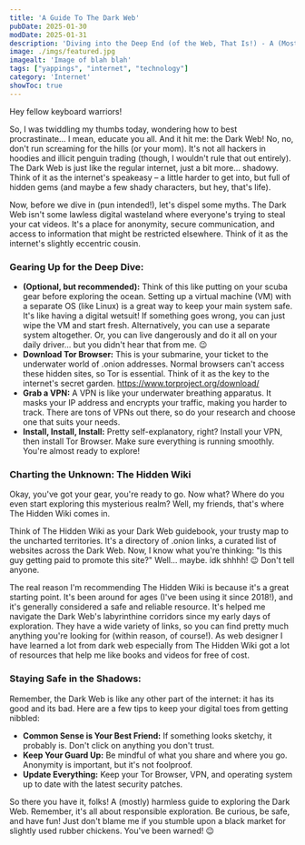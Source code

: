 ```yaml
---
title: 'A Guide To The Dark Web'
pubDate: 2025-01-30
modDate: 2025-01-31
description: 'Diving into the Deep End (of the Web, That Is!) - A (Mostly) Harmless Guide to the Dark Web'
image: ./imgs/featured.jpg
imagealt: 'Image of blah blah'
tags: ["yappings", "internet", "technology"]
category: 'Internet'
showToc: true
---
```

Hey fellow keyboard warriors!

So, I was twiddling my thumbs today, wondering how to best procrastinate... I mean, educate you all. And it hit me: the Dark Web! No, no, don't run screaming for the hills (or your mom). It's not all hackers in hoodies and illicit penguin trading (though, I wouldn't rule that out entirely). The Dark Web is just like the regular internet, just a bit more… shadowy. Think of it as the internet's speakeasy – a little harder to get into, but full of hidden gems (and maybe a few shady characters, but hey, that's life).

Now, before we dive in (pun intended!), let's dispel some myths. The Dark Web isn't some lawless digital wasteland where everyone's trying to steal your cat videos. It's a place for anonymity, secure communication, and access to information that might be restricted elsewhere. Think of it as the internet's slightly eccentric cousin.

### Gearing Up for the Deep Dive:​
- **(Optional, but recommended):** Think of this like putting on your scuba gear before exploring the ocean. Setting up a virtual machine (VM) with a separate OS (like Linux) is a great way to keep your main system safe. It's like having a digital wetsuit! If something goes wrong, you can just wipe the VM and start fresh. Alternatively, you can use a separate system altogether. Or, you can live dangerously and do it all on your daily driver... but you didn't hear that from me. 😉
- **Download Tor Browser:** This is your submarine, your ticket to the underwater world of .onion addresses. Normal browsers can't access these hidden sites, so Tor is essential. Think of it as the key to the internet's secret garden. https://www.torproject.org/download/
- **Grab a VPN:** A VPN is like your underwater breathing apparatus. It masks your IP address and encrypts your traffic, making you harder to track. There are tons of VPNs out there, so do your research and choose one that suits your needs.
- **Install, Install, Install:** Pretty self-explanatory, right? Install your VPN, then install Tor Browser. Make sure everything is running smoothly. You're almost ready to explore!

### Charting the Unknown: The Hidden Wiki​
Okay, you've got your gear, you're ready to go. Now what? Where do you even start exploring this mysterious realm? Well, my friends, that's where The Hidden Wiki comes in.

Think of The Hidden Wiki as your Dark Web guidebook, your trusty map to the uncharted territories. It's a directory of .onion links, a curated list of websites across the Dark Web. Now, I know what you're thinking: "Is this guy getting paid to promote this site?" Well… maybe. idk shhhh! 😉 Don't tell anyone.

The real reason I'm recommending The Hidden Wiki is because it's a great starting point. It's been around for ages (I've been using it since 2018!), and it's generally considered a safe and reliable resource. It's helped me navigate the Dark Web's labyrinthine corridors since my early days of exploration. They have a wide variety of links, so you can find pretty much anything you're looking for (within reason, of course!). As web designer I have learned a lot from dark web especially from The Hidden Wiki got a lot of resources that help me like books and videos for free of cost.

### Staying Safe in the Shadows:​

Remember, the Dark Web is like any other part of the internet: it has its good and its bad. Here are a few tips to keep your digital toes from getting nibbled:

- **Common Sense is Your Best Friend:** If something looks sketchy, it probably is. Don't click on anything you don't trust.
- **Keep Your Guard Up:** Be mindful of what you share and where you go. Anonymity is important, but it's not foolproof.
- **Update Everything:** Keep your Tor Browser, VPN, and operating system up to date with the latest security patches.

So there you have it, folks! A (mostly) harmless guide to exploring the Dark Web. Remember, it's all about responsible exploration. Be curious, be safe, and have fun! Just don't blame me if you stumble upon a black market for slightly used rubber chickens. You've been warned! 😉